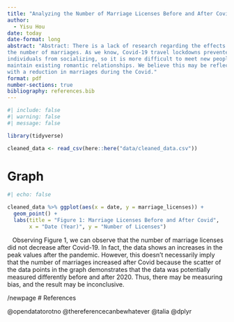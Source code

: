 ```yaml
---
title: "Analyzing the Number of Marriage Licenses Before and After Covid"
author: 
  - Yisu Hou
date: today
date-format: long
abstract: "Abstract: There is a lack of research regarding the effects of Covid-19 on
the number of marriages. As we know, Covid-19 travel lockdowns prevented
individuals from socializing, so it is more difficult to meet new people and 
maintain existing romantic relationships. We believe this may be reflected
with a reduction in marriages during the Covid."
format: pdf
number-sections: true
bibliography: references.bib
---
```


```r
#| include: false
#| warning: false
#| message: false

library(tidyverse)

cleaned_data <- read_csv(here::here("data/cleaned_data.csv"))

```


# Graph

```r
#| echo: false

cleaned_data %>% ggplot(aes(x = date, y = marriage_licenses)) + 
  geom_point() + 
  labs(title = "Figure 1: Marriage Licenses Before and After Covid",
       x = "Date (Year)", y = "Number of Licenses")
```
&nbsp;&nbsp; Observing Figure 1, we can observe that the number of marriage licenses did not
decrease after Covid-19. In fact, the data shows an increases in the peak values
after the pandemic. However, this doesn't necessarily imply that the number of 
marriages increased after Covid because the scatter of the data points in the 
graph demonstrates that the data was potentially measured differently before and 
after 2020. Thus, there may be measuring bias, and the result may be inconclusive.

/newpage
# References

@opendatatorotno
@thereferencecanbewhatever
@talia
@dplyr